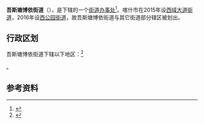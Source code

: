 {{中国乡级行政区|65/31/01/003/000}}

'''吾斯塘博依街道'''（{{lang-ug|ئۆستەڭ بويى كوچا باشقارمىسى|östeng boyi koca bashqarmisi}}），是{{PRC admin/fullname|65/31/01/003/000|3}}下辖的一个[[街道办事处|街道办事处]]<ref>{{PRC admin/ref sgc|{{PRC admin/parent|65/31/01/003/000}}}}</ref>。喀什市在2015年设[[西域大道街道|西域大道街道]]，2016年设[[西公园街道|西公园街道]]，故吾斯塘博依街道与其它街道部分辖区被划出。

== 行政区划 ==

吾斯塘博依街道下辖以下地区：<ref>{{PRC admin/ref sgc|65/31/01/003/000}}</ref>

{{PRC admin/children|65/31/01/003/000}}。

== 参考资料 ==

{{reflist}}

{{PRC admin/navcat|65/31/01/003/000}}
{{新疆行政区划小作品}}
